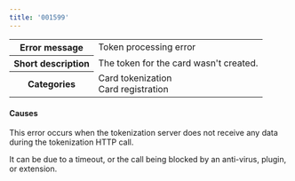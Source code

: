 ```yaml
---
title: '001599'  
---
```

  
<table>
    <tbody>
        <tr>
            <th class="header"><strong>Error message</strong></th>
            <td class="table-content">Token processing error</td>
        </tr>
        <tr>
            <th class="header"><strong>Short description</strong></th>
            <td class="table-content">The token for the card wasn't created.</td>
        </tr>
        <tr>
            <th class="header"><strong>Categories</strong></th>
            <td class="table-content">  
<div class="label">Card tokenization</div>  
<div class="label">Card registration</div>
</td>
        </tr>
    </tbody>
</table>  

#### Causes  

This error occurs when the tokenization server does not receive any data during the tokenization HTTP call.  

It can be due to a timeout, or the call being blocked by an anti-virus, plugin, or extension.